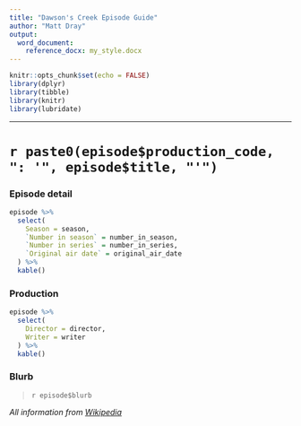 ```yaml
---
title: "Dawson's Creek Episode Guide"
author: "Matt Dray"
output:
  word_document:
    reference_docx: my_style.docx
---
```


```r
knitr::opts_chunk$set(echo = FALSE)
library(dplyr)
library(tibble)
library(knitr)
library(lubridate)
```

***

# `r paste0(episode$production_code, ": '", episode$title, "'")`

### Episode detail

```r
episode %>% 
  select(
    Season = season,
    `Number in season` = number_in_season,
    `Number in series` = number_in_series,
    `Original air date` = original_air_date
  ) %>% 
  kable()
```

### Production

```r
episode %>% 
  select(
    Director = director,
    Writer = writer
  ) %>% 
  kable()
```

### Blurb

> `r episode$blurb`

*All information from [Wikipedia](https://en.wikipedia.org/wiki/List_of_Dawson%27s_Creek_episodes)*
